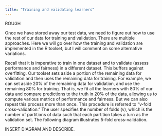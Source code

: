 ```yaml
---
title: "Training and validating learners"
---
```


ROUGH

Once we have stored away our test data, we need to figure out how to use the rest of our data for training and validation. There are multiple approaches. Here we will go over how the training and validation are implemented in the R toolset, but I will comment on some alternative variations.

Recall that it is imperative to train in one dataset and to validate (assess performance and fairness) in a different dataset. This buffers against overfitting. Our toolset sets aside a portion of the remaining data for validation and then uses the remaining data for training. For example, we can set aside 20% of the remaining data for validation, and use the remaining 80% for training. That is, we fit all the learners with 80% of our data and compare predictions to the truth in 20% of the data, allowing us to compute various metrics of performance and fairness. But we can also repeat this process more than once. This procedure is referred to "v-fold cross-validation." The user specifies the number of folds (v), which is the number of partitions of data such that each partition takes a turn as the validation set. The following diagram illustrates 5-fold cross-validation. 

INSERT DIAGRAM AND DESCRIBE. 





